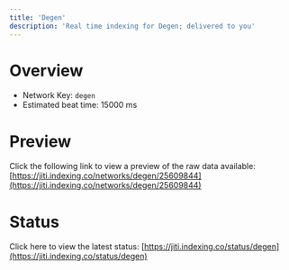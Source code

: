 ```yaml
---
title: 'Degen'
description: 'Real time indexing for Degen; delivered to you'
---
```


# Overview
- Network Key: `degen`
- Estimated beat time: 15000 ms

# Preview
Click the following link to view a preview of the raw data available: [https://jiti.indexing.co/networks/degen/25609844](https://jiti.indexing.co/networks/degen/25609844)

# Status
Click here to view the latest status: [https://jiti.indexing.co/status/degen](https://jiti.indexing.co/status/degen)

